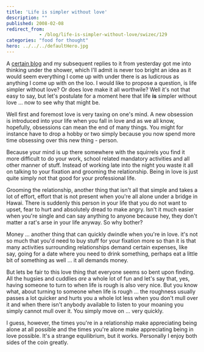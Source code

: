 ```yaml
---
title: 'Life is simpler without love'
description: ""
published: 2008-02-08
redirect_from: 
            - /blog/life-is-simpler-without-love/swizec/129
categories: "food for thought"
hero: ../../../defaultHero.jpg
---
```

A [certain blog](http://morska.blog.siol.net/2008/02/07/koliko-partnerjev-imeti-ali-zakaj-ne-varam-vec/) and my subsequent replies to it from yesterday got me into thinking under the shower, which I&#x27;ll admit is never too bright an idea as it would seem everything I come up with under there is as ludicrous as anything I come up with on the loo. I would like to propose a question, is life simpler without love? Or does love make it all worthwile? Well it&#x27;s not that easy to say, but let&#x27;s postulate for a moment here that life **is** simpler without love ... now to see why that might be.

Well first and foremost love is very taxing on one&#x27;s mind. A new obsession is introduced into your life when you fall in love and as we all know, hopefully, obsessions can mean the end of many things. You might for instance have to drop a hobby or two simply because you now spend more time obsessing over this new thing - person.

Because your mind is up there somewhere with the squirrels you find it more difficult to do your work, school related mandatory activities and all other manner of stuff. Instead of working late into the night you waste it all on talking to your fixation and grooming the relationship. Being in love is just quite simply not that good for your professional life.

Grooming the relationship, another thing that isn&#x27;t all that simple and takes a lot of effort, effort that is not present when you&#x27;re all alone under a bridge in Hawai. There is suddenly this person in your life that you do not want to upset, fear to hurt and absolutely dread to make angry. Isn&#x27;t it much easier when you&#x27;re single and can say anything to anyone because hey, they don&#x27;t matter a rat&#x27;s arse in your life anyway. So why bother?

Money ... another thing that can quickly dwindle when you&#x27;re in love. it&#x27;s not so much that you&#x27;d need to buy stuff for your fixation more so than it is that many activities surrounding relationships demand certain expenses, like say, going for a date where you need to drink something, perhaps eat a little bit of something as well ... it all demands money.

But lets be fair to this love thing that everyone seems so bent upon finding. All the hugsies and cuddlies _are_ a whole lot of fun and let&#x27;s say that, yes, having someone to turn to when life is rough is also very nice. But you know what, about turning to someone when life is rough ... the roughness usually passes a lot quicker and hurts you a whole lot less when you don&#x27;t mull over it and when there isn&#x27;t anybody available to listen to your moaning you simply cannot mull over it. You simply move on ... very quickly.

I guess, however, the times you&#x27;re in a relationship make appreciating being alone at all possible and the times you&#x27;re alone make appreciating being in love possible. It&#x27;s a strange equilibrium, but it works. Personally I enjoy both sides of the coin greatly.